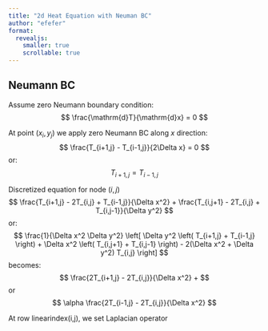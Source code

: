 ```yaml
---
title: "2d Heat Equation with Neuman BC"
author: "efefer"
format:
  revealjs:
    smaller: true
    scrollable: true
---
```


## Neumann BC

Assume zero Neumann boundary condition:
$$
\frac{\mathrm{d}T}{\mathrm{d}x} = 0
$$

At point $(x_i,y_j)$ we apply zero Neumann BC along $x$ direction:
$$
\frac{T_{i+1,j} - T_{i-1,j}}{2\Delta x} = 0
$$
or:
$$
T_{i+1,j} = T_{i-1,j}
$$

Discretized equation for node $(i,j)$
$$
\frac{T_{i+1,j} - 2T_{i,j} + T_{i-1,j}}{\Delta x^2} +
\frac{T_{i,j+1} - 2T_{i,j} + T_{i,j-1}}{\Delta y^2}
$$
or:
$$
\frac{1}{\Delta x^2 \Delta y^2}
\left[
    \Delta y^2 \left( T_{i+1,j} + T_{i-1,j} \right) +
    \Delta x^2 \left( T_{i,j+1} + T_{i,j-1} \right) -
    2(\Delta x^2 + \Delta y^2) T_{i,j}
\right]
$$
becomes:
$$
\frac{2T_{i+1,j} - 2T_{i,j}}{\Delta x^2} + 
$$
or
$$
\alpha \frac{2T_{i-1,j} - 2T_{i,j}}{\Delta x^2}
$$

At row linearindex(i,j), we set Laplacian operator